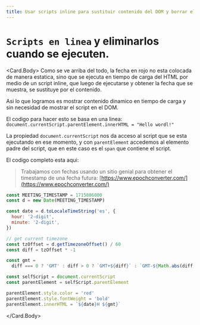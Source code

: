```yaml
---
title: Usar scripts inline para sustituir contenido del DOM y borrar el script
---
```



<Card> 
<Card.Header>

<div>

# `Scripts en linea` y eliminarlos cuando se ejecuten.

<TimeByScriptInline />

</div>
</Card.Header>

<Card.Body>
Como se ve arriba del todo, la fecha en rojo no esta colocada de manera estatica, sino que se ejecuta en tiempo de carga del HTML por medio de un script inline, que luego de ejecutarse y obtener la fecha que se muestra, se sustituye por el contenido.

Asi lo que logramos es mostrar contenido dinamico en tiempo de carga y sin necesidad de mostrar el script en el DOM.

El codigo para hacer esto se basa en una linea: `document.currentScript.parentElement.innerHTML = "Hello wordl!"`

La propiedad `document.currentScript` nos da acceso al script que se esta ejecutando en ese momento, y con `parentElement` accedemos al elemento padre del script, que en este caso es el `span` que contiene el script.

El codigo completo esta aqui:

> Trabajamos con fechas usando un sitio genial para obtener el timestamp de una fecha futura: [https://www.epochconverter.com/](https://www.epochconverter.com/)

```js
const MEETING_TIMESTAMP = 1715886000
const d = new Date(MEETING_TIMESTAMP)

const date = d.toLocaleTimeString('es', {
  hour: '2-digit',
  minute: '2-digit',
})

// get current timezone
const tzOffset = d.getTimezoneOffset() / 60
const diff = tzOffset * -1

const gmt =
  diff === 0 ? 'GMT' : diff > 0 ? `GMT+${diff}` : `GMT-${Math.abs(diff)}`

const selfScript = document.currentScript
const parentElement = selfScript.parentElement

parentElement.style.color = 'red'
parentElement.style.fontWeight = 'bold'
parentElement.innerHTML = `${date}H ${gmt}`
```

</Card.Body>
</Card>
